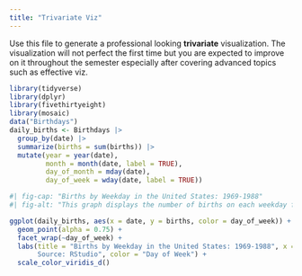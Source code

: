 ```yaml
---
title: "Trivariate Viz"
---
```


Use this file to generate a professional looking **trivariate** visualization.  The visualization will not perfect the first time but you are expected to improve on it throughout the semester especially after covering advanced topics such as effective viz.


```r
library(tidyverse)
library(dplyr)
library(fivethirtyeight)
library(mosaic)
data("Birthdays")
daily_births <- Birthdays |> 
  group_by(date) |> 
  summarize(births = sum(births)) |> 
  mutate(year = year(date), 
         month = month(date, label = TRUE),
         day_of_month = mday(date),
         day_of_week = wday(date, label = TRUE))
```


```r
#| fig-cap: "Births by Weekday in the United States: 1969-1988"
#| fig-alt: "This graph displays the number of births on each weekday from the year 1969 to the year 1988. The data is separated by day."

ggplot(daily_births, aes(x = date, y = births, color = day_of_week)) +
  geom_point(alpha = 0.75) +
  facet_wrap(~day_of_week) +
  labs(title = "Births by Weekday in the United States: 1969-1988", x = "Year", y = "Total Number of Births By Day", caption = "Created by Izzy Flood. February 2025. 
       Source: RStudio", color = "Day of Week") +
  scale_color_viridis_d()


```

